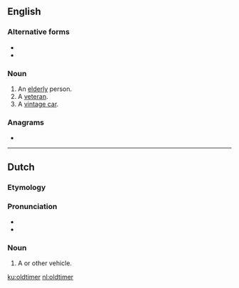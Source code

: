 {{also|old-timer|Oldtimer}}
==English==
{{wikipedia}}

===Alternative forms===
* {{l|en|old-timer}}
* {{l|en|old timer}}

===Noun===
{{en-noun}}

# An [[elderly]] person.
# A [[veteran]].
# A [[vintage car]].

===Anagrams===
* {{l|en|timelord}}

----

==Dutch==
{{wikipedia|lang=nl}}

===Etymology===
{{borrowing|en|lang=nl}}

===Pronunciation===
* {{audio|Nl-oldtimer.ogg|Audio|lang=nl}}
* {{hyphenation|old|ti|mer|lang=nl}}

===Noun===
{{nl-noun|m|-s|oldtimertje}}

# A {{l|en|vintage}} {{l|en|car}} or other vehicle.

[[ku:oldtimer]]
[[nl:oldtimer]]